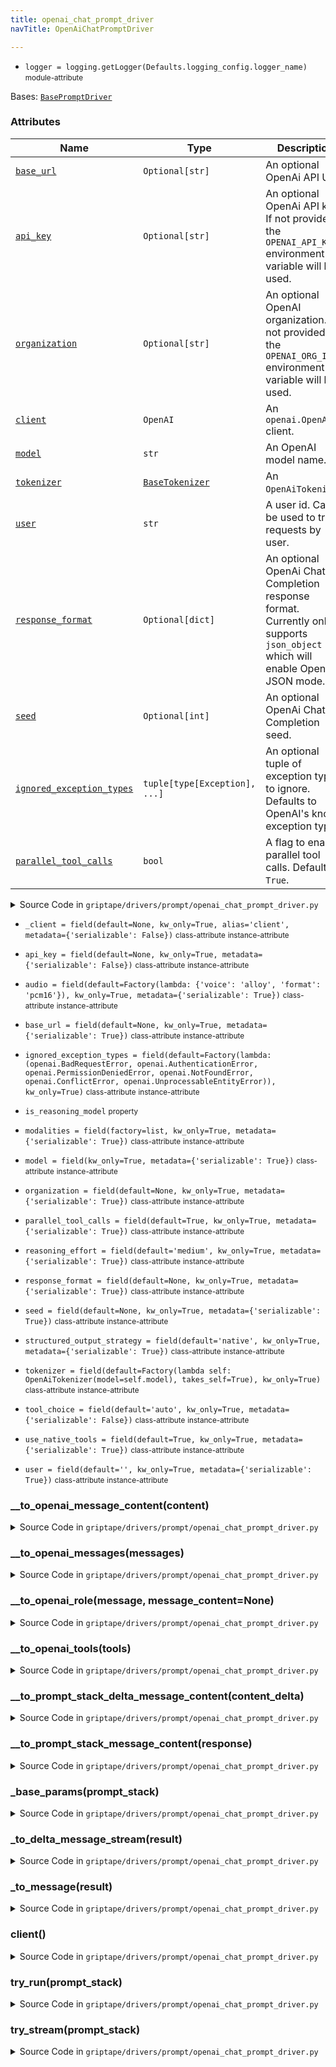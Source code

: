 ```yaml
---
title: openai_chat_prompt_driver
navTitle: OpenAiChatPromptDriver

---
```


-   `logger = logging.getLogger(Defaults.logging_config.logger_name)` <small>module-attribute</small>  <span id="griptape.drivers.prompt.openai_chat_prompt_driver.logger"></span> 

<span id="griptape.drivers.prompt.openai_chat_prompt_driver.OpenAiChatPromptDriver"></span>

Bases:
 [`BasePromptDriver`](./#griptape.drivers.prompt.BasePromptDriver "BasePromptDriver (griptape.drivers.prompt.BasePromptDriver)")

### Attributes

| Name                                                                                                                                                                                                                                                                                                                                                                                                                                                                                                                                                                                                               | Type                                                                                                                                                                          | Description                                                                                                                          |
| ------------------------------------------------------------------------------------------------------------------------------------------------------------------------------------------------------------------------------------------------------------------------------------------------------------------------------------------------------------------------------------------------------------------------------------------------------------------------------------------------------------------------------------------------------------------------------------------------------------------ | ----------------------------------------------------------------------------------------------------------------------------------------------------------------------------- | ------------------------------------------------------------------------------------------------------------------------------------ |
| <a href="openai_chat_prompt_driver.mdx#griptape.drivers.prompt.openai_chat_prompt_driver.OpenAiChatPromptDriver.base_url" title="base_url = field(default=None, kw_only=True, metadata={'serializable': True})           class-attribute       instance-attribute    (griptape.drivers.prompt.openai_chat_prompt_driver.OpenAiChatPromptDriver.base_url)"><code class="language-python">base_url</code></a>                                                                                                                                                                                                        | `Optional[str]`                                                                                                                                                               | An optional OpenAi API URL.<br/>                                                                                                     |
| <a href="openai_chat_prompt_driver.mdx#griptape.drivers.prompt.openai_chat_prompt_driver.OpenAiChatPromptDriver.api_key" title="api_key = field(default=None, kw_only=True, metadata={'serializable': False})           class-attribute       instance-attribute    (griptape.drivers.prompt.openai_chat_prompt_driver.OpenAiChatPromptDriver.api_key)"><code class="language-python">api_key</code></a>                                                                                                                                                                                                           | `Optional[str]`                                                                                                                                                               | An optional OpenAi API key. If not provided, the `OPENAI_API_KEY` environment variable will be used.<br/>                            |
| <a href="openai_chat_prompt_driver.mdx#griptape.drivers.prompt.openai_chat_prompt_driver.OpenAiChatPromptDriver.organization" title="organization = field(default=None, kw_only=True, metadata={'serializable': True})           class-attribute       instance-attribute    (griptape.drivers.prompt.openai_chat_prompt_driver.OpenAiChatPromptDriver.organization)"><code class="language-python">organization</code></a>                                                                                                                                                                                        | `Optional[str]`                                                                                                                                                               | An optional OpenAI organization. If not provided, the `OPENAI_ORG_ID` environment variable will be used.<br/>                        |
| <a href="openai_chat_prompt_driver.mdx#griptape.drivers.prompt.openai_chat_prompt_driver.OpenAiChatPromptDriver.client" title="client() (griptape.drivers.prompt.openai_chat_prompt_driver.OpenAiChatPromptDriver.client)"><code class="language-python">client</code></a>                                                                                                                                                                                                                                                                                                                                         | `OpenAI`                                                                                                                                                                      | An `openai.OpenAI` client.<br/>                                                                                                      |
| <a href="openai_chat_prompt_driver.mdx#griptape.drivers.prompt.openai_chat_prompt_driver.OpenAiChatPromptDriver.model" title="model = field(kw_only=True, metadata={'serializable': True})           class-attribute       instance-attribute    (griptape.drivers.prompt.openai_chat_prompt_driver.OpenAiChatPromptDriver.model)"><code class="language-python">model</code></a>                                                                                                                                                                                                                                  | `str`                                                                                                                                                                         | An OpenAI model name.<br/>                                                                                                           |
| <a href="openai_chat_prompt_driver.mdx#griptape.drivers.prompt.openai_chat_prompt_driver.OpenAiChatPromptDriver.tokenizer" title="tokenizer = field(default=Factory(lambda self: OpenAiTokenizer(model=self.model), takes_self=True), kw_only=True)           class-attribute       instance-attribute    (griptape.drivers.prompt.openai_chat_prompt_driver.OpenAiChatPromptDriver.tokenizer)"><code class="language-python">tokenizer</code></a>                                                                                                                                                                 | <a href="../../tokenizers#griptape.tokenizers.BaseTokenizer" title="BaseTokenizer (griptape.tokenizers.BaseTokenizer)"><code class="language-python">BaseTokenizer</code></a> | An `OpenAiTokenizer`.<br/>                                                                                                           |
| <a href="openai_chat_prompt_driver.mdx#griptape.drivers.prompt.openai_chat_prompt_driver.OpenAiChatPromptDriver.user" title="user = field(default='', kw_only=True, metadata={'serializable': True})           class-attribute       instance-attribute    (griptape.drivers.prompt.openai_chat_prompt_driver.OpenAiChatPromptDriver.user)"><code class="language-python">user</code></a>                                                                                                                                                                                                                          | `str`                                                                                                                                                                         | A user id. Can be used to track requests by user.<br/>                                                                               |
| <a href="openai_chat_prompt_driver.mdx#griptape.drivers.prompt.openai_chat_prompt_driver.OpenAiChatPromptDriver.response_format" title="response_format = field(default=None, kw_only=True, metadata={'serializable': True})           class-attribute       instance-attribute    (griptape.drivers.prompt.openai_chat_prompt_driver.OpenAiChatPromptDriver.response_format)"><code class="language-python">response_format</code></a>                                                                                                                                                                            | `Optional[dict]`                                                                                                                                                              | An optional OpenAi Chat Completion response format. Currently only supports `json_object` which will enable OpenAi's JSON mode.<br/> |
| <a href="openai_chat_prompt_driver.mdx#griptape.drivers.prompt.openai_chat_prompt_driver.OpenAiChatPromptDriver.seed" title="seed = field(default=None, kw_only=True, metadata={'serializable': True})           class-attribute       instance-attribute    (griptape.drivers.prompt.openai_chat_prompt_driver.OpenAiChatPromptDriver.seed)"><code class="language-python">seed</code></a>                                                                                                                                                                                                                        | `Optional[int]`                                                                                                                                                               | An optional OpenAi Chat Completion seed.<br/>                                                                                        |
| <a href="openai_chat_prompt_driver.mdx#griptape.drivers.prompt.openai_chat_prompt_driver.OpenAiChatPromptDriver.ignored_exception_types" title="ignored_exception_types = field(default=Factory(lambda: (openai.BadRequestError, openai.AuthenticationError, openai.PermissionDeniedError, openai.NotFoundError, openai.ConflictError, openai.UnprocessableEntityError)), kw_only=True)           class-attribute       instance-attribute    (griptape.drivers.prompt.openai_chat_prompt_driver.OpenAiChatPromptDriver.ignored_exception_types)"><code class="language-python">ignored_exception_types</code></a> | `tuple[type[Exception], ...]`                                                                                                                                                 | An optional tuple of exception types to ignore. Defaults to OpenAI's known exception types.<br/>                                     |
| <a href="openai_chat_prompt_driver.mdx#griptape.drivers.prompt.openai_chat_prompt_driver.OpenAiChatPromptDriver.parallel_tool_calls" title="parallel_tool_calls = field(default=True, kw_only=True, metadata={'serializable': True})           class-attribute       instance-attribute    (griptape.drivers.prompt.openai_chat_prompt_driver.OpenAiChatPromptDriver.parallel_tool_calls)"><code class="language-python">parallel_tool_calls</code></a>                                                                                                                                                            | `bool`                                                                                                                                                                        | A flag to enable parallel tool calls. Defaults to `True`.<br/>                                                                       |

<details><summary>Source Code in <code>griptape&#47;drivers&#47;prompt&#47;openai_chat_prompt_driver.py</code></summary>

```python
@define
class OpenAiChatPromptDriver(BasePromptDriver):
    """OpenAI Chat Prompt Driver.

    Attributes:
        base_url: An optional OpenAi API URL.
        api_key: An optional OpenAi API key. If not provided, the `OPENAI_API_KEY` environment variable will be used.
        organization: An optional OpenAI organization. If not provided, the `OPENAI_ORG_ID` environment variable will be used.
        client: An `openai.OpenAI` client.
        model: An OpenAI model name.
        tokenizer: An `OpenAiTokenizer`.
        user: A user id. Can be used to track requests by user.
        response_format: An optional OpenAi Chat Completion response format. Currently only supports `json_object` which will enable OpenAi's JSON mode.
        seed: An optional OpenAi Chat Completion seed.
        ignored_exception_types: An optional tuple of exception types to ignore. Defaults to OpenAI's known exception types.
        parallel_tool_calls: A flag to enable parallel tool calls. Defaults to `True`.
    """

    base_url: Optional[str] = field(default=None, kw_only=True, metadata={"serializable": True})
    api_key: Optional[str] = field(default=None, kw_only=True, metadata={"serializable": False})
    organization: Optional[str] = field(default=None, kw_only=True, metadata={"serializable": True})
    model: str = field(kw_only=True, metadata={"serializable": True})
    tokenizer: BaseTokenizer = field(
        default=Factory(lambda self: OpenAiTokenizer(model=self.model), takes_self=True),
        kw_only=True,
    )
    user: str = field(default="", kw_only=True, metadata={"serializable": True})
    response_format: Optional[dict] = field(
        default=None,
        kw_only=True,
        metadata={"serializable": True},
    )
    seed: Optional[int] = field(default=None, kw_only=True, metadata={"serializable": True})
    tool_choice: str = field(default="auto", kw_only=True, metadata={"serializable": False})
    reasoning_effort: Literal["low", "medium", "high"] = field(
        default="medium", kw_only=True, metadata={"serializable": True}
    )
    use_native_tools: bool = field(default=True, kw_only=True, metadata={"serializable": True})
    structured_output_strategy: StructuredOutputStrategy = field(
        default="native", kw_only=True, metadata={"serializable": True}
    )
    parallel_tool_calls: bool = field(default=True, kw_only=True, metadata={"serializable": True})
    ignored_exception_types: tuple[type[Exception], ...] = field(
        default=Factory(
            lambda: (
                openai.BadRequestError,
                openai.AuthenticationError,
                openai.PermissionDeniedError,
                openai.NotFoundError,
                openai.ConflictError,
                openai.UnprocessableEntityError,
            ),
        ),
        kw_only=True,
    )
    modalities: list[str] = field(factory=list, kw_only=True, metadata={"serializable": True})
    audio: dict = field(
        default=Factory(lambda: {"voice": "alloy", "format": "pcm16"}), kw_only=True, metadata={"serializable": True}
    )
    _client: Optional[openai.OpenAI] = field(
        default=None, kw_only=True, alias="client", metadata={"serializable": False}
    )

    @lazy_property()
    def client(self) -> openai.OpenAI:
        return openai.OpenAI(
            base_url=self.base_url,
            api_key=self.api_key,
            organization=self.organization,
        )

    @property
    def is_reasoning_model(self) -> bool:
        return self.model.startswith("o")

    @observable
    def try_run(self, prompt_stack: PromptStack) -> Message:
        params = self._base_params(prompt_stack)
        logger.debug(params)
        result = self.client.chat.completions.create(**params)

        logger.debug(result.model_dump())
        return self._to_message(result)

    @observable
    def try_stream(self, prompt_stack: PromptStack) -> Iterator[DeltaMessage]:
        params = self._base_params(prompt_stack)
        logger.debug({"stream": True, **params})
        result = self.client.chat.completions.create(**params, stream=True)

        return self._to_delta_message_stream(result)

    def _to_message(self, result: ChatCompletion) -> Message:
        if len(result.choices) == 1:
            choice_message = result.choices[0].message

            message = Message(
                content=self.__to_prompt_stack_message_content(choice_message),
                role=Message.ASSISTANT_ROLE,
            )
            if result.usage is not None:
                message.usage = Message.Usage(
                    input_tokens=result.usage.prompt_tokens,
                    output_tokens=result.usage.completion_tokens,
                )

            return message
        raise Exception("Completion with more than one choice is not supported yet.")

    def _to_delta_message_stream(self, result: Stream[ChatCompletionChunk]) -> Iterator[DeltaMessage]:
        for message in result:
            if message.usage is not None:
                yield DeltaMessage(
                    usage=DeltaMessage.Usage(
                        input_tokens=message.usage.prompt_tokens,
                        output_tokens=message.usage.completion_tokens,
                    ),
                )
            if message.choices:
                choice = message.choices[0]
                delta = choice.delta

                content = self.__to_prompt_stack_delta_message_content(delta)

                if content is not None:
                    yield DeltaMessage(content=content)

    def _base_params(self, prompt_stack: PromptStack) -> dict:
        params = {
            "model": self.model,
            **({"user": self.user} if self.user else {}),
            **({"seed": self.seed} if self.seed is not None else {}),
            **({"modalities": self.modalities} if self.modalities and not self.is_reasoning_model else {}),
            **(
                {"reasoning_effort": self.reasoning_effort}
                if self.is_reasoning_model and self.model != "o1-mini"
                else {}
            ),
            **({"temperature": self.temperature} if not self.is_reasoning_model else {}),
            **({"audio": self.audio} if "audio" in self.modalities else {}),
            **(
                {"stop": self.tokenizer.stop_sequences}
                if not self.is_reasoning_model and self.tokenizer.stop_sequences
                else {}
            ),
            **({"max_tokens": self.max_tokens} if self.max_tokens is not None else {}),
            **({"stream_options": {"include_usage": True}} if self.stream else {}),
            **self.extra_params,
        }

        if prompt_stack.tools and self.use_native_tools:
            params["tool_choice"] = self.tool_choice
            params["parallel_tool_calls"] = self.parallel_tool_calls

        if prompt_stack.output_schema is not None:
            if self.structured_output_strategy == "native":
                params["response_format"] = {
                    "type": "json_schema",
                    "json_schema": {
                        "name": "Output",
                        "schema": prompt_stack.to_output_json_schema(),
                        "strict": True,
                    },
                }
            elif self.structured_output_strategy == "tool" and self.use_native_tools:
                params["tool_choice"] = "required"

        if self.response_format is not None:
            if self.response_format == {"type": "json_object"}:
                params["response_format"] = self.response_format
                # JSON mode still requires a system message instructing the LLM to output JSON.
                prompt_stack.add_system_message("Provide your response as a valid JSON object.")
            else:
                params["response_format"] = self.response_format

        if prompt_stack.tools and self.use_native_tools:
            params["tools"] = self.__to_openai_tools(prompt_stack.tools)

        messages = self.__to_openai_messages(prompt_stack.messages)

        params["messages"] = messages

        return params

    def __to_openai_messages(self, messages: list[Message]) -> list[dict]:
        openai_messages = []

        for message in messages:
            # If the message only contains textual content we can send it as a single content.
            if message.has_all_content_type(TextMessageContent):
                openai_messages.append({"role": self.__to_openai_role(message), "content": message.to_text()})
            # Action results must be sent as separate messages.
            elif action_result_contents := message.get_content_type(ActionResultMessageContent):
                openai_messages.extend(
                    {
                        "role": self.__to_openai_role(message, action_result_content),
                        "content": self.__to_openai_message_content(action_result_content),
                        "tool_call_id": action_result_content.action.tag,
                    }
                    for action_result_content in action_result_contents
                )

                if message.has_any_content_type(TextMessageContent):
                    openai_messages.append({"role": self.__to_openai_role(message), "content": message.to_text()})
            else:
                openai_message = {
                    "role": self.__to_openai_role(message),
                    "content": [],
                }

                for content in message.content:
                    if isinstance(content, ActionCallMessageContent):
                        if "tool_calls" not in openai_message:
                            openai_message["tool_calls"] = []
                        openai_message["tool_calls"].append(self.__to_openai_message_content(content))
                    elif (
                        isinstance(content, AudioMessageContent)
                        and message.is_assistant()
                        and time.time() < content.artifact.meta["expires_at"]
                    ):
                        # For assistant audio messages, we reference the audio id instead of sending audio message content.
                        openai_message["audio"] = {
                            "id": content.artifact.meta["audio_id"],
                        }
                    else:
                        openai_message["content"].append(self.__to_openai_message_content(content))

                # Some OpenAi-compatible services don't accept an empty array for content
                if not openai_message["content"]:
                    del openai_message["content"]

                openai_messages.append(openai_message)

        return openai_messages

    def __to_openai_role(self, message: Message, message_content: Optional[BaseMessageContent] = None) -> str:
        if message.is_system():
            if self.is_reasoning_model:
                return "developer"
            return "system"
        if message.is_assistant():
            return "assistant"
        if isinstance(message_content, ActionResultMessageContent):
            return "tool"
        return "user"

    def __to_openai_tools(self, tools: list[BaseTool]) -> list[dict]:
        return [
            {
                "function": {
                    "name": tool.to_native_tool_name(activity),
                    "description": tool.activity_description(activity),
                    "parameters": tool.to_activity_json_schema(activity, "Parameters Schema"),
                },
                "type": "function",
            }
            for tool in tools
            for activity in tool.activities()
        ]

    def __to_openai_message_content(self, content: BaseMessageContent) -> str | dict:
        if isinstance(content, TextMessageContent):
            return {"type": "text", "text": content.artifact.to_text()}
        if isinstance(content, ImageMessageContent):
            if isinstance(content.artifact, ImageArtifact):
                return {
                    "type": "image_url",
                    "image_url": {"url": f"data:{content.artifact.mime_type};base64,{content.artifact.base64}"},
                }
            if isinstance(content.artifact, ImageUrlArtifact):
                return {
                    "type": "image_url",
                    "image_url": {"url": content.artifact.value},
                }
            raise ValueError(f"Unsupported image artifact type: {type(content.artifact)}")
        if isinstance(content, AudioMessageContent):
            artifact = content.artifact
            metadata = artifact.meta

            # If there's an expiration date, we can assume it's an assistant message.
            if "expires_at" in metadata:
                # If it's expired, we send the transcript instead.
                if time.time() >= metadata["expires_at"]:
                    return {
                        "type": "text",
                        "text": artifact.meta.get("transcript"),
                    }
                # This should never occur, since a non-expired audio content
                # should have already been referenced by the audio id.
                raise ValueError("Assistant audio messages should be sent as audio ids.")
            # If there's no expiration date, we can assume it's a user message where we send the audio every time.
            return {
                "type": "input_audio",
                "input_audio": {
                    "data": base64.b64encode(artifact.value).decode("utf-8"),
                    "format": artifact.format,
                },
            }
        if isinstance(content, ActionCallMessageContent):
            action = content.artifact.value

            return {
                "type": "function",
                "id": action.tag,
                "function": {"name": action.to_native_tool_name(), "arguments": json.dumps(action.input)},
            }
        if isinstance(content, ActionResultMessageContent):
            return content.artifact.to_text()
        return {"type": "text", "text": content.artifact.to_text()}

    def __to_prompt_stack_message_content(self, response: ChatCompletionMessage) -> list[BaseMessageContent]:
        content = []

        if response.content is not None:
            content.append(TextMessageContent(TextArtifact(response.content)))
        if hasattr(response, "audio") and response.audio is not None:
            content.append(
                AudioMessageContent(
                    AudioArtifact(
                        value=base64.b64decode(response.audio.data),
                        format="wav",
                        meta={
                            "audio_id": response.audio.id,
                            "transcript": response.audio.transcript,
                            "expires_at": response.audio.expires_at,
                        },
                    )
                )
            )
        if response.tool_calls is not None:
            content.extend(
                [
                    ActionCallMessageContent(
                        ActionArtifact(
                            ToolAction(
                                tag=tool_call.id,
                                name=ToolAction.from_native_tool_name(tool_call.function.name)[0],
                                path=ToolAction.from_native_tool_name(tool_call.function.name)[1],
                                input=json.loads(tool_call.function.arguments),
                            ),
                        ),
                    )
                    for tool_call in response.tool_calls
                ],
            )

        return content

    def __to_prompt_stack_delta_message_content(self, content_delta: ChoiceDelta) -> Optional[BaseDeltaMessageContent]:
        if content_delta.content is not None:
            return TextDeltaMessageContent(content_delta.content)
        if content_delta.tool_calls is not None:
            tool_calls = content_delta.tool_calls

            if len(tool_calls) == 1:
                tool_call = tool_calls[0]
                index = tool_call.index

                if tool_call.function is not None:
                    function_name = tool_call.function.name
                    return ActionCallDeltaMessageContent(
                        index=index,
                        tag=tool_call.id,
                        name=ToolAction.from_native_tool_name(function_name)[0] if function_name else None,
                        path=ToolAction.from_native_tool_name(function_name)[1] if function_name else None,
                        partial_input=tool_call.function.arguments,
                    )
                raise ValueError(f"Unsupported tool call delta: {tool_call}")
            raise ValueError(f"Unsupported tool call delta length: {len(tool_calls)}")
        # OpenAi doesn't have types for audio deltas so we need to use hasattr and getattr.
        if hasattr(content_delta, "audio") and getattr(content_delta, "audio") is not None:
            audio_chunk: dict = getattr(content_delta, "audio")
            return AudioDeltaMessageContent(
                id=audio_chunk.get("id"),
                data=audio_chunk.get("data"),
                expires_at=audio_chunk.get("expires_at"),
                transcript=audio_chunk.get("transcript"),
            )
        return None
```

</details>

-   `_client = field(default=None, kw_only=True, alias='client', metadata={'serializable': False})` <small>class-attribute</small> <small>instance-attribute</small>  <span id="griptape.drivers.prompt.openai_chat_prompt_driver.OpenAiChatPromptDriver._client"></span> 

-   `api_key = field(default=None, kw_only=True, metadata={'serializable': False})` <small>class-attribute</small> <small>instance-attribute</small>  <span id="griptape.drivers.prompt.openai_chat_prompt_driver.OpenAiChatPromptDriver.api_key"></span> 

-   `audio = field(default=Factory(lambda: {'voice': 'alloy', 'format': 'pcm16'}), kw_only=True, metadata={'serializable': True})` <small>class-attribute</small> <small>instance-attribute</small>  <span id="griptape.drivers.prompt.openai_chat_prompt_driver.OpenAiChatPromptDriver.audio"></span> 

-   `base_url = field(default=None, kw_only=True, metadata={'serializable': True})` <small>class-attribute</small> <small>instance-attribute</small>  <span id="griptape.drivers.prompt.openai_chat_prompt_driver.OpenAiChatPromptDriver.base_url"></span> 

-   `ignored_exception_types = field(default=Factory(lambda: (openai.BadRequestError, openai.AuthenticationError, openai.PermissionDeniedError, openai.NotFoundError, openai.ConflictError, openai.UnprocessableEntityError)), kw_only=True)` <small>class-attribute</small> <small>instance-attribute</small>  <span id="griptape.drivers.prompt.openai_chat_prompt_driver.OpenAiChatPromptDriver.ignored_exception_types"></span> 

-   `is_reasoning_model` <small>property</small>  <span id="griptape.drivers.prompt.openai_chat_prompt_driver.OpenAiChatPromptDriver.is_reasoning_model"></span> 

-   `modalities = field(factory=list, kw_only=True, metadata={'serializable': True})` <small>class-attribute</small> <small>instance-attribute</small>  <span id="griptape.drivers.prompt.openai_chat_prompt_driver.OpenAiChatPromptDriver.modalities"></span> 

-   `model = field(kw_only=True, metadata={'serializable': True})` <small>class-attribute</small> <small>instance-attribute</small>  <span id="griptape.drivers.prompt.openai_chat_prompt_driver.OpenAiChatPromptDriver.model"></span> 

-   `organization = field(default=None, kw_only=True, metadata={'serializable': True})` <small>class-attribute</small> <small>instance-attribute</small>  <span id="griptape.drivers.prompt.openai_chat_prompt_driver.OpenAiChatPromptDriver.organization"></span> 

-   `parallel_tool_calls = field(default=True, kw_only=True, metadata={'serializable': True})` <small>class-attribute</small> <small>instance-attribute</small>  <span id="griptape.drivers.prompt.openai_chat_prompt_driver.OpenAiChatPromptDriver.parallel_tool_calls"></span> 

-   `reasoning_effort = field(default='medium', kw_only=True, metadata={'serializable': True})` <small>class-attribute</small> <small>instance-attribute</small>  <span id="griptape.drivers.prompt.openai_chat_prompt_driver.OpenAiChatPromptDriver.reasoning_effort"></span> 

-   `response_format = field(default=None, kw_only=True, metadata={'serializable': True})` <small>class-attribute</small> <small>instance-attribute</small>  <span id="griptape.drivers.prompt.openai_chat_prompt_driver.OpenAiChatPromptDriver.response_format"></span> 

-   `seed = field(default=None, kw_only=True, metadata={'serializable': True})` <small>class-attribute</small> <small>instance-attribute</small>  <span id="griptape.drivers.prompt.openai_chat_prompt_driver.OpenAiChatPromptDriver.seed"></span> 

-   `structured_output_strategy = field(default='native', kw_only=True, metadata={'serializable': True})` <small>class-attribute</small> <small>instance-attribute</small>  <span id="griptape.drivers.prompt.openai_chat_prompt_driver.OpenAiChatPromptDriver.structured_output_strategy"></span> 

-   `tokenizer = field(default=Factory(lambda self: OpenAiTokenizer(model=self.model), takes_self=True), kw_only=True)` <small>class-attribute</small> <small>instance-attribute</small>  <span id="griptape.drivers.prompt.openai_chat_prompt_driver.OpenAiChatPromptDriver.tokenizer"></span> 

-   `tool_choice = field(default='auto', kw_only=True, metadata={'serializable': False})` <small>class-attribute</small> <small>instance-attribute</small>  <span id="griptape.drivers.prompt.openai_chat_prompt_driver.OpenAiChatPromptDriver.tool_choice"></span> 

-   `use_native_tools = field(default=True, kw_only=True, metadata={'serializable': True})` <small>class-attribute</small> <small>instance-attribute</small>  <span id="griptape.drivers.prompt.openai_chat_prompt_driver.OpenAiChatPromptDriver.use_native_tools"></span> 

-   `user = field(default='', kw_only=True, metadata={'serializable': True})` <small>class-attribute</small> <small>instance-attribute</small>  <span id="griptape.drivers.prompt.openai_chat_prompt_driver.OpenAiChatPromptDriver.user"></span> 

<span id="griptape.drivers.prompt.openai_chat_prompt_driver.OpenAiChatPromptDriver.__to_openai_message_content"></span>

### \_\_to_openai_message_content(content)

<details><summary>Source Code in <code>griptape&#47;drivers&#47;prompt&#47;openai_chat_prompt_driver.py</code></summary>

```python
def __to_openai_message_content(self, content: BaseMessageContent) -> str | dict:
    if isinstance(content, TextMessageContent):
        return {"type": "text", "text": content.artifact.to_text()}
    if isinstance(content, ImageMessageContent):
        if isinstance(content.artifact, ImageArtifact):
            return {
                "type": "image_url",
                "image_url": {"url": f"data:{content.artifact.mime_type};base64,{content.artifact.base64}"},
            }
        if isinstance(content.artifact, ImageUrlArtifact):
            return {
                "type": "image_url",
                "image_url": {"url": content.artifact.value},
            }
        raise ValueError(f"Unsupported image artifact type: {type(content.artifact)}")
    if isinstance(content, AudioMessageContent):
        artifact = content.artifact
        metadata = artifact.meta

        # If there's an expiration date, we can assume it's an assistant message.
        if "expires_at" in metadata:
            # If it's expired, we send the transcript instead.
            if time.time() >= metadata["expires_at"]:
                return {
                    "type": "text",
                    "text": artifact.meta.get("transcript"),
                }
            # This should never occur, since a non-expired audio content
            # should have already been referenced by the audio id.
            raise ValueError("Assistant audio messages should be sent as audio ids.")
        # If there's no expiration date, we can assume it's a user message where we send the audio every time.
        return {
            "type": "input_audio",
            "input_audio": {
                "data": base64.b64encode(artifact.value).decode("utf-8"),
                "format": artifact.format,
            },
        }
    if isinstance(content, ActionCallMessageContent):
        action = content.artifact.value

        return {
            "type": "function",
            "id": action.tag,
            "function": {"name": action.to_native_tool_name(), "arguments": json.dumps(action.input)},
        }
    if isinstance(content, ActionResultMessageContent):
        return content.artifact.to_text()
    return {"type": "text", "text": content.artifact.to_text()}
```

</details>

<span id="griptape.drivers.prompt.openai_chat_prompt_driver.OpenAiChatPromptDriver.__to_openai_messages"></span>

### \_\_to_openai_messages(messages)

<details><summary>Source Code in <code>griptape&#47;drivers&#47;prompt&#47;openai_chat_prompt_driver.py</code></summary>

```python
def __to_openai_messages(self, messages: list[Message]) -> list[dict]:
    openai_messages = []

    for message in messages:
        # If the message only contains textual content we can send it as a single content.
        if message.has_all_content_type(TextMessageContent):
            openai_messages.append({"role": self.__to_openai_role(message), "content": message.to_text()})
        # Action results must be sent as separate messages.
        elif action_result_contents := message.get_content_type(ActionResultMessageContent):
            openai_messages.extend(
                {
                    "role": self.__to_openai_role(message, action_result_content),
                    "content": self.__to_openai_message_content(action_result_content),
                    "tool_call_id": action_result_content.action.tag,
                }
                for action_result_content in action_result_contents
            )

            if message.has_any_content_type(TextMessageContent):
                openai_messages.append({"role": self.__to_openai_role(message), "content": message.to_text()})
        else:
            openai_message = {
                "role": self.__to_openai_role(message),
                "content": [],
            }

            for content in message.content:
                if isinstance(content, ActionCallMessageContent):
                    if "tool_calls" not in openai_message:
                        openai_message["tool_calls"] = []
                    openai_message["tool_calls"].append(self.__to_openai_message_content(content))
                elif (
                    isinstance(content, AudioMessageContent)
                    and message.is_assistant()
                    and time.time() < content.artifact.meta["expires_at"]
                ):
                    # For assistant audio messages, we reference the audio id instead of sending audio message content.
                    openai_message["audio"] = {
                        "id": content.artifact.meta["audio_id"],
                    }
                else:
                    openai_message["content"].append(self.__to_openai_message_content(content))

            # Some OpenAi-compatible services don't accept an empty array for content
            if not openai_message["content"]:
                del openai_message["content"]

            openai_messages.append(openai_message)

    return openai_messages
```

</details>

<span id="griptape.drivers.prompt.openai_chat_prompt_driver.OpenAiChatPromptDriver.__to_openai_role"></span>

### \_\_to_openai_role(message, message_content=None)

<details><summary>Source Code in <code>griptape&#47;drivers&#47;prompt&#47;openai_chat_prompt_driver.py</code></summary>

```python
def __to_openai_role(self, message: Message, message_content: Optional[BaseMessageContent] = None) -> str:
    if message.is_system():
        if self.is_reasoning_model:
            return "developer"
        return "system"
    if message.is_assistant():
        return "assistant"
    if isinstance(message_content, ActionResultMessageContent):
        return "tool"
    return "user"
```

</details>

<span id="griptape.drivers.prompt.openai_chat_prompt_driver.OpenAiChatPromptDriver.__to_openai_tools"></span>

### \_\_to_openai_tools(tools)

<details><summary>Source Code in <code>griptape&#47;drivers&#47;prompt&#47;openai_chat_prompt_driver.py</code></summary>

```python
def __to_openai_tools(self, tools: list[BaseTool]) -> list[dict]:
    return [
        {
            "function": {
                "name": tool.to_native_tool_name(activity),
                "description": tool.activity_description(activity),
                "parameters": tool.to_activity_json_schema(activity, "Parameters Schema"),
            },
            "type": "function",
        }
        for tool in tools
        for activity in tool.activities()
    ]
```

</details>

<span id="griptape.drivers.prompt.openai_chat_prompt_driver.OpenAiChatPromptDriver.__to_prompt_stack_delta_message_content"></span>

### \_\_to_prompt_stack_delta_message_content(content_delta)

<details><summary>Source Code in <code>griptape&#47;drivers&#47;prompt&#47;openai_chat_prompt_driver.py</code></summary>

```python
def __to_prompt_stack_delta_message_content(self, content_delta: ChoiceDelta) -> Optional[BaseDeltaMessageContent]:
    if content_delta.content is not None:
        return TextDeltaMessageContent(content_delta.content)
    if content_delta.tool_calls is not None:
        tool_calls = content_delta.tool_calls

        if len(tool_calls) == 1:
            tool_call = tool_calls[0]
            index = tool_call.index

            if tool_call.function is not None:
                function_name = tool_call.function.name
                return ActionCallDeltaMessageContent(
                    index=index,
                    tag=tool_call.id,
                    name=ToolAction.from_native_tool_name(function_name)[0] if function_name else None,
                    path=ToolAction.from_native_tool_name(function_name)[1] if function_name else None,
                    partial_input=tool_call.function.arguments,
                )
            raise ValueError(f"Unsupported tool call delta: {tool_call}")
        raise ValueError(f"Unsupported tool call delta length: {len(tool_calls)}")
    # OpenAi doesn't have types for audio deltas so we need to use hasattr and getattr.
    if hasattr(content_delta, "audio") and getattr(content_delta, "audio") is not None:
        audio_chunk: dict = getattr(content_delta, "audio")
        return AudioDeltaMessageContent(
            id=audio_chunk.get("id"),
            data=audio_chunk.get("data"),
            expires_at=audio_chunk.get("expires_at"),
            transcript=audio_chunk.get("transcript"),
        )
    return None
```

</details>

<span id="griptape.drivers.prompt.openai_chat_prompt_driver.OpenAiChatPromptDriver.__to_prompt_stack_message_content"></span>

### \_\_to_prompt_stack_message_content(response)

<details><summary>Source Code in <code>griptape&#47;drivers&#47;prompt&#47;openai_chat_prompt_driver.py</code></summary>

```python
def __to_prompt_stack_message_content(self, response: ChatCompletionMessage) -> list[BaseMessageContent]:
    content = []

    if response.content is not None:
        content.append(TextMessageContent(TextArtifact(response.content)))
    if hasattr(response, "audio") and response.audio is not None:
        content.append(
            AudioMessageContent(
                AudioArtifact(
                    value=base64.b64decode(response.audio.data),
                    format="wav",
                    meta={
                        "audio_id": response.audio.id,
                        "transcript": response.audio.transcript,
                        "expires_at": response.audio.expires_at,
                    },
                )
            )
        )
    if response.tool_calls is not None:
        content.extend(
            [
                ActionCallMessageContent(
                    ActionArtifact(
                        ToolAction(
                            tag=tool_call.id,
                            name=ToolAction.from_native_tool_name(tool_call.function.name)[0],
                            path=ToolAction.from_native_tool_name(tool_call.function.name)[1],
                            input=json.loads(tool_call.function.arguments),
                        ),
                    ),
                )
                for tool_call in response.tool_calls
            ],
        )

    return content
```

</details>

<span id="griptape.drivers.prompt.openai_chat_prompt_driver.OpenAiChatPromptDriver._base_params"></span>

### \_base_params(prompt_stack)

<details><summary>Source Code in <code>griptape&#47;drivers&#47;prompt&#47;openai_chat_prompt_driver.py</code></summary>

```python
def _base_params(self, prompt_stack: PromptStack) -> dict:
    params = {
        "model": self.model,
        **({"user": self.user} if self.user else {}),
        **({"seed": self.seed} if self.seed is not None else {}),
        **({"modalities": self.modalities} if self.modalities and not self.is_reasoning_model else {}),
        **(
            {"reasoning_effort": self.reasoning_effort}
            if self.is_reasoning_model and self.model != "o1-mini"
            else {}
        ),
        **({"temperature": self.temperature} if not self.is_reasoning_model else {}),
        **({"audio": self.audio} if "audio" in self.modalities else {}),
        **(
            {"stop": self.tokenizer.stop_sequences}
            if not self.is_reasoning_model and self.tokenizer.stop_sequences
            else {}
        ),
        **({"max_tokens": self.max_tokens} if self.max_tokens is not None else {}),
        **({"stream_options": {"include_usage": True}} if self.stream else {}),
        **self.extra_params,
    }

    if prompt_stack.tools and self.use_native_tools:
        params["tool_choice"] = self.tool_choice
        params["parallel_tool_calls"] = self.parallel_tool_calls

    if prompt_stack.output_schema is not None:
        if self.structured_output_strategy == "native":
            params["response_format"] = {
                "type": "json_schema",
                "json_schema": {
                    "name": "Output",
                    "schema": prompt_stack.to_output_json_schema(),
                    "strict": True,
                },
            }
        elif self.structured_output_strategy == "tool" and self.use_native_tools:
            params["tool_choice"] = "required"

    if self.response_format is not None:
        if self.response_format == {"type": "json_object"}:
            params["response_format"] = self.response_format
            # JSON mode still requires a system message instructing the LLM to output JSON.
            prompt_stack.add_system_message("Provide your response as a valid JSON object.")
        else:
            params["response_format"] = self.response_format

    if prompt_stack.tools and self.use_native_tools:
        params["tools"] = self.__to_openai_tools(prompt_stack.tools)

    messages = self.__to_openai_messages(prompt_stack.messages)

    params["messages"] = messages

    return params
```

</details>

<span id="griptape.drivers.prompt.openai_chat_prompt_driver.OpenAiChatPromptDriver._to_delta_message_stream"></span>

### \_to_delta_message_stream(result)

<details><summary>Source Code in <code>griptape&#47;drivers&#47;prompt&#47;openai_chat_prompt_driver.py</code></summary>

```python
def _to_delta_message_stream(self, result: Stream[ChatCompletionChunk]) -> Iterator[DeltaMessage]:
    for message in result:
        if message.usage is not None:
            yield DeltaMessage(
                usage=DeltaMessage.Usage(
                    input_tokens=message.usage.prompt_tokens,
                    output_tokens=message.usage.completion_tokens,
                ),
            )
        if message.choices:
            choice = message.choices[0]
            delta = choice.delta

            content = self.__to_prompt_stack_delta_message_content(delta)

            if content is not None:
                yield DeltaMessage(content=content)
```

</details>

<span id="griptape.drivers.prompt.openai_chat_prompt_driver.OpenAiChatPromptDriver._to_message"></span>

### \_to_message(result)

<details><summary>Source Code in <code>griptape&#47;drivers&#47;prompt&#47;openai_chat_prompt_driver.py</code></summary>

```python
def _to_message(self, result: ChatCompletion) -> Message:
    if len(result.choices) == 1:
        choice_message = result.choices[0].message

        message = Message(
            content=self.__to_prompt_stack_message_content(choice_message),
            role=Message.ASSISTANT_ROLE,
        )
        if result.usage is not None:
            message.usage = Message.Usage(
                input_tokens=result.usage.prompt_tokens,
                output_tokens=result.usage.completion_tokens,
            )

        return message
    raise Exception("Completion with more than one choice is not supported yet.")
```

</details>

<span id="griptape.drivers.prompt.openai_chat_prompt_driver.OpenAiChatPromptDriver.client"></span>

### client()

<details><summary>Source Code in <code>griptape&#47;drivers&#47;prompt&#47;openai_chat_prompt_driver.py</code></summary>

```python
@lazy_property()
def client(self) -> openai.OpenAI:
    return openai.OpenAI(
        base_url=self.base_url,
        api_key=self.api_key,
        organization=self.organization,
    )
```

</details>

<span id="griptape.drivers.prompt.openai_chat_prompt_driver.OpenAiChatPromptDriver.try_run"></span>

### try_run(prompt_stack)

<details><summary>Source Code in <code>griptape&#47;drivers&#47;prompt&#47;openai_chat_prompt_driver.py</code></summary>

```python
@observable
def try_run(self, prompt_stack: PromptStack) -> Message:
    params = self._base_params(prompt_stack)
    logger.debug(params)
    result = self.client.chat.completions.create(**params)

    logger.debug(result.model_dump())
    return self._to_message(result)
```

</details>

<span id="griptape.drivers.prompt.openai_chat_prompt_driver.OpenAiChatPromptDriver.try_stream"></span>

### try_stream(prompt_stack)

<details><summary>Source Code in <code>griptape&#47;drivers&#47;prompt&#47;openai_chat_prompt_driver.py</code></summary>

```python
@observable
def try_stream(self, prompt_stack: PromptStack) -> Iterator[DeltaMessage]:
    params = self._base_params(prompt_stack)
    logger.debug({"stream": True, **params})
    result = self.client.chat.completions.create(**params, stream=True)

    return self._to_delta_message_stream(result)
```

</details>
